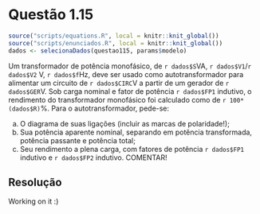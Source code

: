 <!-- Criado por Djonathan Quadras -->

# Questão 1.15 {-}


```r
source("scripts/equations.R", local = knitr::knit_global())
source("scripts/enunciados.R", local = knitr::knit_global())
dados <- selecionaDados(questao115, params$modelo)
```

Um transformador de potência monofásico, de `r dados$S`VA, `r dados$V1`/`r dados$V2` V, `r dados$f`Hz, deve ser usado como autotransformador para alimentar um circuito de `r dados$CIRC`V a partir de um gerador de `r dados$GER`V. Sob carga nominal e fator de potência `r dados$FP1` indutivo, o rendimento do transformador monofásico foi calculado como de `r 100*(dados$R)`%. Para o autotransformador, pede-se:

a. O diagrama de suas ligações (incluir as marcas de polaridade!);
b. Sua potência aparente nominal, separando em potência transformada, potência passante e potência total;
c. Seu rendimento a plena carga, com fatores de potência `r dados$FP1` indutivo e `r dados$FP2` indutivo. COMENTAR!

## Resolução {-}

Working on it :)